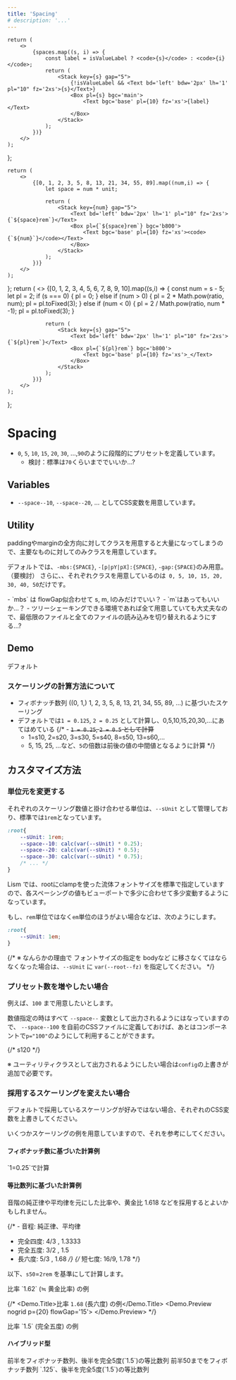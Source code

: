 ```yaml
---
title: 'Spacing'
# description: '...'
---
```




	return (
		<>
			{spaces.map((s, i) => {
				const label = isValueLabel ? <code>{s}</code> : <code>{i}</code>;
				return (
					<Stack key={s} gap="5">
						{!isValueLabel && <Text bd='left' bdw='2px' lh='1' pl="10" fz='2xs'>{s}</Text>}
						<Box pl={s} bgc='main'>
							<Text bgc='base' pl={10} fz='xs'>{label}</Text>
						</Box>
					</Stack>
				);
			})}
		</>
	);
};

	return (
		<>
			{[0, 1, 2, 3, 5, 8, 13, 21, 34, 55, 89].map((num,i) => {
				let space = num * unit;

				return (
					<Stack key={num} gap="5">
						<Text bd='left' bdw='2px' lh='1' pl="10" fz='2xs'>{`${space}rem`}</Text>
						<Box pl={`${space}rem`} bgc='b800'>
							<Text bgc='base' pl={10} fz='xs'><code>{`${num}`}</code></Text>
						</Box>
					</Stack>
				);
			})}
		</>
	);
};
	return (
		<>
			{[0, 1, 2, 3, 4, 5, 6, 7, 8, 9, 10].map((s,i) => {
				const num = s - 5;
				let pl = 2;
				if (s === 0) {
					pl = 0;
				} else if (num > 0) {
					pl = 2 * Math.pow(ratio, num);
					pl = pl.toFixed(3);
				} else if (num < 0) {
					pl = 2 / Math.pow(ratio, num * -1);
					pl = pl.toFixed(3);
				}

				return (
					<Stack key={s} gap="5">
						<Text bd='left' bdw='2px' lh='1' pl="10" fz='2xs'>{`${pl}rem`}</Text>
						<Box pl={`${pl}rem`} bgc='b800'>
							<Text bgc='base' pl={10} fz='xs'>_</Text>
						</Box>
					</Stack>
				);
			})}
		</>
	);
};


# Spacing

- `0`, `5`, `10`, `15`, `20`, `30`, ...,`90`のように段階的にプリセットを定義しています。
	- 検討：標準は`70`くらいまででいいか...?

## Variables
- `--space--10`, `--space--20`, ... としてCSS変数を用意しています。

## Utility

paddingやmarginの全方向に対してクラスを用意すると大量になってしまうので、主要なものに対してのみクラスを用意しています。


デフォルトでは、`-mbs:{SPACE}`, `-[p|pY|pX]:{SPACE}`, `-gap:{SPACE}`のみ用意。（要検討）
さらに、、それぞれクラスを用意しているのは` 0, 5, 10, 15, 20, 30, 40, 50`だけです。

<Note preset="memo">
- `mbs` は flowGap似合わせて s, m, lのみだけでいい？
- `m`はあってもいいか...？
- ツリーシェーキングできる環境であれば全て用意していても大丈夫なので、最低限のファイルと全てのファイルの読み込みを切り替えれるようにする...?
</Note>


## Demo


<Demo>
	<Demo.Title>デフォルト</Demo.Title>
	<Demo.Preview nogrid p={20} flowGap='s'>
		<SpacingDemos spaces={[
			0, 5, 10, 15, 20, 30, 40, 50, 60, 70, 80, 90
		]} isValueLabel />
	</Demo.Preview>
</Demo>


### スケーリングの計算方法について

- フィボナッチ数列 ((0, 1,) 1, 2, 3, 5, 8, 13, 21, 34, 55, 89, ...) に基づいたスケーリング
- デフォルトでは`1 = 0.125`, `2 = 0.25` として計算し、0,5,10,15,20,30,...にあてはめている
{/* - ~~`1 = 0.25`, `2 = 0.5` として計算~~
	- 1=s10, 2=s20, 3=s30, 5=s40, 8=s50, 13=s60,...
	- 5, 15, 25, ...など、`5`の倍数は前後の値の中間値となるように計算 */}



## カスタマイズ方法


### 単位元を変更する

それぞれのスケーリング数値と掛け合わせる単位は、`--sUnit` として管理しており、標準では`1rem`となっています。

```css
:root{
	--sUnit: 1rem;
	--space--10: calc(var(--sUnit) * 0.25);
	--space--20: calc(var(--sUnit) * 0.5);
	--space--30: calc(var(--sUnit) * 0.75);
	/* ... */
}
```

Lism では、rootにclampを使った流体フォントサイズを標準で指定していますので、各スペーシングの値もビューポートで多少に合わせて多少変動するようになっています。

もし、`rem`単位ではなく`em`単位のほうがよい場合などは、次のようにします。

```css
:root{
	--sUnit: 1em;
}
```

{/* ※ なんらかの理由で フォントサイズの指定を bodyなど に移さなくてはならなくなった場合は、`--sUnit` に `var(--root--fz)` を指定してください。 */}

### プリセット数を増やしたい場合

例えば、`100` まで用意したいとします。

数値指定の時はすべて `--space--` 変数として出力されるようにはなっていますので、
`--space--100` を自前のCSSファイルに定義しておけば、あとはコンポーネントで`p="100"`のようにして利用することができます。

{/* <Box pY="120" bgc='main'>
	<Text bgc='base' pl={10} fz='xs'>s120</Text>
</Box> */}

※ ユーティリティクラスとして出力されるようにしたい場合は`config`の上書きが追加で必要です。



### 採用するスケーリングを変えたい場合

デフォルトで採用しているスケーリングが好みではない場合、それぞれのCSS変数を上書きしてください。

いくつかスケーリングの例を用意していますので、それを参考にしてください。



#### フィボナッチ数に基づいた計算例

<Demo>
	<Demo.Title>`1=0.25`で計算</Demo.Title>
	<Demo.Preview nogrid p={20} flowGap='15'>
		<FiboCalcDemos unit={0.25}/>
	</Demo.Preview>
</Demo>


#### 等比数列に基づいた計算例

音階の純正律や平均律を元にした比率や、黄金比 1.618 などを採用するとよいかもしれません。

{/* - 音程: 純正律、平均律
- 完全四度: 4/3 , 1.3333
- 完全五度: 3/2 , 1.5
- 長六度: 5/3 , 1.68 */}
{/* 短七度: 16/9, 1.78 */}

以下、`s50`=`2rem` を基準にして計算します。

<Demo>
	<Demo.Title>比率 `1.62` (≒ 黄金比率) の例</Demo.Title>
	<Demo.Preview nogrid p={20} flowGap='15'>
		<RatioCalcDemos ratio={1.62} />
	</Demo.Preview>
</Demo>

{/* <Demo>
	<Demo.Title>比率 `1.68` (長六度) の例</Demo.Title>
	<Demo.Preview nogrid p={20} flowGap='15'>
		<RatioCalcDemos ratio={1.68} />
	</Demo.Preview>
</Demo> */}

<Demo>
	<Demo.Title>比率 `1.5` (完全五度) の例</Demo.Title>
	<Demo.Preview nogrid p={20} flowGap='15'>
		<RatioCalcDemos ratio={1.5} />
	</Demo.Preview>
</Demo>


#### ハイブリッド型

<Demo>
	<Demo.Title>前半をフィボナッチ数列、後半を完全5度(`1.5`)の等比数列</Demo.Title>
	<Demo.Preview nogrid p={20} flowGap='15'>
		<SpacingDemos spaces={[
			'0rem',
			'0.25rem',
			'0.5rem',
			'0.75rem',
			'1.25rem',
			'2rem',
			'3rem',
			'4.5rem',
			'6.75rem',
			'10.125rem',
			'15.2rem', // 15.188
		]} />
	</Demo.Preview>
</Demo>




<Demo>
	<Demo.Title>前半50までをフィボナッチ数列 `.125`、後半を完全5度(`1.5`)の等比数列</Demo.Title>
	<Demo.Preview nogrid p={20} flowGap='15'>
		<SpacingDemos spaces={[
			'0rem',
			'0.25rem',
			'0.375rem',
			'0.625rem',
			'1rem',
			'1.625rem', 
			'2.625rem',
			'4.25rem',
			'6.375rem',
			'9.5rem',
			'14.325rem',
		]} />
	</Demo.Preview>
</Demo>
